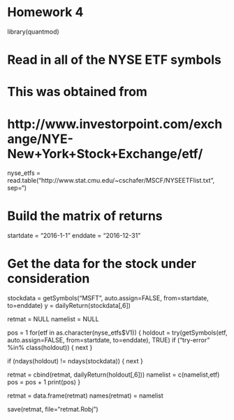 # Homework 4

library(quantmod)

# Read in all of the NYSE ETF symbols
# This was obtained from 
#    http://www.investorpoint.com/exchange/NYE-New+York+Stock+Exchange/etf/

nyse_etfs = read.table("http://www.stat.cmu.edu/~cschafer/MSCF/NYSEETFlist.txt", sep="\t")

# Build the matrix of returns

startdate = "2016-1-1"
enddate = "2016-12-31"

# Get the data for the stock under consideration

stockdata = getSymbols("MSFT", auto.assign=FALSE, from=startdate, to=enddate)
y = dailyReturn(stockdata[,6])

retmat = NULL
namelist = NULL

pos = 1 
for(etf in as.character(nyse_etfs$V1))
{
  holdout = try(getSymbols(etf, auto.assign=FALSE, from=startdate, to=enddate), TRUE)
  if ("try-error" %in% class(holdout))
  {
    next
  }
  
  if (ndays(holdout) != ndays(stockdata))
  {
    next
  }
  
  retmat = cbind(retmat, dailyReturn(holdout[,6]))
  namelist = c(namelist,etf)
  pos = pos + 1
  print(pos)
}

retmat = data.frame(retmat)
names(retmat) = namelist

save(retmat, file="retmat.Robj")